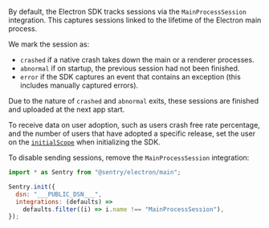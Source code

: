 By default, the Electron SDK tracks sessions via the `MainProcessSession` integration. This captures sessions linked to the lifetime of the Electron main process.

We mark the session as:

- `crashed` if a native crash takes down the main or a renderer processes.
- `abnormal` if on startup, the previous session had not been finished.
- `error` if the SDK captures an event that contains an exception (this includes manually captured errors).

Due to the nature of `crashed` and `abnormal` exits, these sessions are finished and uploaded at the next app start.

To receive data on user adoption, such as users crash free rate percentage, and the number of users that have adopted a specific release, set the user on the [`initialScope`](/platforms/javascript/configuration/options/#initial-scope) when initializing the SDK.

To disable sending sessions, remove the `MainProcessSession` integration:

```javascript
import * as Sentry from "@sentry/electron/main";

Sentry.init({
  dsn: "___PUBLIC_DSN___",
  integrations: (defaults) =>
    defaults.filter((i) => i.name !== "MainProcessSession"),
});
```
